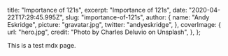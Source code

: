 
  title: "Importance of 121s",
  excerpt: "Importance of 121s",
  date: "2020-04-22T17:29:45.995Z",
  slug: "importance-of-121s",
  author: {
    name: "Andy Eskridge",
    picture: "gravatar.jpg",
    twitter: "andyeskridge",
  },
  coverImage: {
    url: "hero.jpg",
    credit: "Photo by Charles Deluvio on Unsplash",
  },
};


This is a test mdx page.
